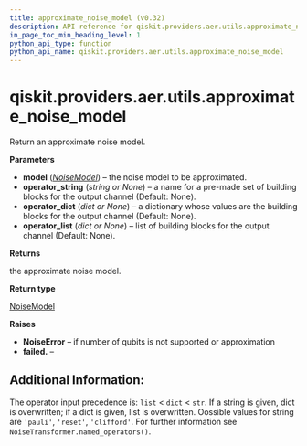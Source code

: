 ```yaml
---
title: approximate_noise_model (v0.32)
description: API reference for qiskit.providers.aer.utils.approximate_noise_model in qiskit v0.32
in_page_toc_min_heading_level: 1
python_api_type: function
python_api_name: qiskit.providers.aer.utils.approximate_noise_model
---
```


<span id="qiskit-providers-aer-utils-approximate-noise-model" />

# qiskit.providers.aer.utils.approximate\_noise\_model

<Function id="qiskit.providers.aer.utils.approximate_noise_model" isDedicatedPage={true} github="https://github.com/qiskit/qiskit-aer/tree/stable/0.9/qiskit/providers/aer/utils/noise_transformation.py" signature="approximate_noise_model(model, *, operator_string=None, operator_dict=None, operator_list=None)">
  Return an approximate noise model.

  **Parameters**

  *   **model** ([*NoiseModel*](qiskit.providers.aer.noise.NoiseModel "qiskit.providers.aer.noise.NoiseModel")) – the noise model to be approximated.
  *   **operator\_string** (*string or None*) – a name for a pre-made set of building blocks for the output channel (Default: None).
  *   **operator\_dict** (*dict or None*) – a dictionary whose values are the building blocks for the output channel (Default: None).
  *   **operator\_list** (*dict or None*) – list of building blocks for the output channel (Default: None).

  **Returns**

  the approximate noise model.

  **Return type**

  [NoiseModel](qiskit.providers.aer.noise.NoiseModel "qiskit.providers.aer.noise.NoiseModel")

  **Raises**

  *   **NoiseError** – if number of qubits is not supported or approximation
  *   **failed.** –

  ## Additional Information:

  The operator input precedence is: `list` \< `dict` \< `str`. If a string is given, dict is overwritten; if a dict is given, list is overwritten. Oossible values for string are `'pauli'`, `'reset'`, `'clifford'`. For further information see `NoiseTransformer.named_operators()`.
</Function>


